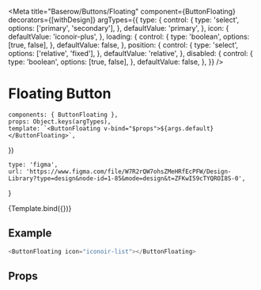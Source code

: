 

<Meta
    title="Baserow/Buttons/Floating"
    component={ButtonFloating}
    decorators={[withDesign]}
    argTypes={{
        type: {
            control: {
                type: 'select',
                options: ['primary', 'secondary'],
            },
            defaultValue: 'primary',
        },
        icon: {
            defaultValue: 'iconoir-plus',
        },
        loading: {
            control: {
                type: 'boolean',
                options: [true, false],
            },
            defaultValue: false,
        },
        position: {
            control: {
                type: 'select',
                options: ['relative', 'fixed'],
            },
            defaultValue: 'relative',
        },
        disabled: {
            control: {
                type: 'boolean',
                options: [true, false],
            },
            defaultValue: false,
        },
    }}
/>

# Floating Button

    components: { ButtonFloating },
    props: Object.keys(argTypes),
    template: `<ButtonFloating v-bind="$props">${args.default}</ButtonFloating>`,
})

    type: 'figma',
    url: 'https://www.figma.com/file/W7R2rQW7ohsZMeHRfEcPFW/Design-Library?type=design&node-id=1-85&mode=design&t=ZFKwI59cTYQROI8S-0',
}

<Canvas>
    <Story
        name="Default"
        args={{ type: 'primary' }}
        parameters={{
            design: config(designConfig),
        }}
    >
        {Template.bind({})}
    </Story>
</Canvas>

## Example

```javascript
<ButtonFloating icon="iconoir-list"></ButtonFloating>
```

## Props

<Props of={FloatingButton} />
